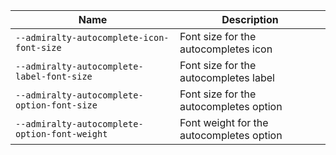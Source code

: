 
| Name | Description |
| --- | --- |
| `--admiralty-autocomplete-icon-font-size` | Font size for the autocompletes icon |
| `--admiralty-autocomplete-label-font-size` | Font size for the autocompletes label |
| `--admiralty-autocomplete-option-font-size` | Font size for the autocompletes option |
| `--admiralty-autocomplete-option-font-weight` | Font weight for the autocompletes option |

